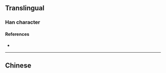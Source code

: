 {{also|戶|戸|尸}}
{{character info/new}}
==Translingual==
{{stroke order|type=animate}}
{{stroke order|stroke=4}}
{{Han simplified forms|戶|戸|户}}

===Han character===
{{Han char|rn=63|rad=戶|as=00|sn=4|var=1|four=|canj=IS|ids=⿱丶尸(GHT),⿱丨尸(V)}}

====References====
* {{Han ref|kx=0414.321|hdz=32257.010|uh=6237|ud=25143}}

[[Category:CJKV radicals| ]]

----

==Chinese==
{{zh-see|戶}}